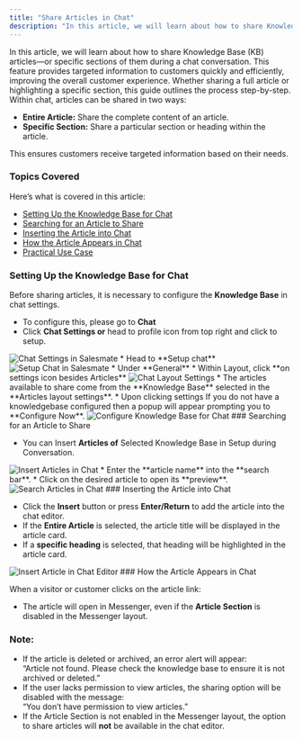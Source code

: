 ```yaml
---
title: "Share Articles in Chat"
description: "In this article, we will learn about how to share Knowledge Base (KB) articles—or specific sections of them during a chat conversation. This feature p..."
---
```


In this article, we will learn about how to share Knowledge Base (KB) articles—or specific sections of them during a chat conversation. This feature provides targeted information to customers quickly and efficiently, improving the overall customer experience. Whether sharing a full article or highlighting a specific section, this guide outlines the process step-by-step. Within chat, articles can be shared in two ways:

*   **Entire Article:** Share the complete content of an article.
*   **Specific Section:** Share a particular section or heading within the article.

This ensures customers receive targeted information based on their needs.

### Topics Covered

Here’s what is covered in this article:

*   [Setting Up the Knowledge Base for Chat](https://support.salesmate.io/hc/en-us/articles/44633719356441-Share-Articles-in-Chat#h_01JWED8VE3G9KGE6WDW722JERN)
*   [Searching for an Article to Share](https://support.salesmate.io/hc/en-us/articles/44633719356441-Share-Articles-in-Chat#h_01JWED8VE3KBSY3Y1KX6C3GZEQ)
*   [Inserting the Article into Chat](https://support.salesmate.io/hc/en-us/articles/44633719356441-Share-Articles-in-Chat#h_01JWED8VE3T73AJQKKWWCRBFY9)
*   [How the Article Appears in Chat](https://support.salesmate.io/hc/en-us/articles/44633719356441-Share-Articles-in-Chat#h_01JWEDCRVGTRSTJDEC8RFDCVE0)
*   [Practical Use Case](https://support.salesmate.io/hc/en-us/articles/44633719356441-Share-Articles-in-Chat#h_01JWED8VE38FSK8CYHP228YDR2)

### Setting Up the Knowledge Base for Chat

Before sharing articles, it is necessary to configure the **Knowledge Base** in chat settings.

*   To configure this, please go to **Chat**
*   Click **Chat Settings or** head to profile icon from top right and click to setup. 

<img src="https://support.salesmate.io/hc/article_attachments/47708578199833"   alt="Chat Settings in Salesmate" />
*   Head to **Setup chat**

<img src="https://support.salesmate.io/hc/article_attachments/47708603939737"   alt="Setup Chat in Salesmate" />
*   Under **General**
*   Within Layout, click **on settings icon besides Articles**

<img src="https://support.salesmate.io/hc/article_attachments/47708651666585"   alt="Chat Layout Settings" />
*   The articles available to share come from the **Knowledge Base** selected in the **Articles layout settings**.
*   Upon clicking settings If you do not have a knowledgebase configured then a popup will appear prompting you to **Configure Now**.

<img src="https://support.salesmate.io/hc/article_attachments/47709040537625"   alt="Configure Knowledge Base for Chat" />
### Searching for an Article to Share

*   You can Insert **Articles of** Selected Knowledge Base in Setup during Conversation.

<img src="https://support.salesmate.io/hc/article_attachments/47709040539161"   alt="Insert Articles in Chat" />
*   Enter the **article name** into the **search bar**.
*   Click on the desired article to open its **preview**.

<img src="https://support.salesmate.io/hc/article_attachments/47709040540185"   alt="Search Articles in Chat" />
### Inserting the Article into Chat

*   Click the **Insert** button or press **Enter/Return** to add the article into the chat editor.
*   If the **Entire Article** is selected, the article title will be displayed in the article card.
*   If a **specific heading** is selected, that heading will be highlighted in the article card. 

<img src="https://support.salesmate.io/hc/article_attachments/47709063598361"   alt="Insert Article in Chat Editor" />
### How the Article Appears in Chat

When a visitor or customer clicks on the article link:

*   The article will open in Messenger, even if the **Article Section** is disabled in the Messenger layout.

<Note>


### Note:

*   If the article is deleted or archived, an error alert will appear:  
    “Article not found. Please check the knowledge base to ensure it is not archived or deleted.”
*   If the user lacks permission to view articles, the sharing option will be disabled with the message:  
    “You don’t have permission to view articles.”
*   If the Article Section is not enabled in the Messenger layout, the option to share articles will **not** be available in the chat editor.


</Note>